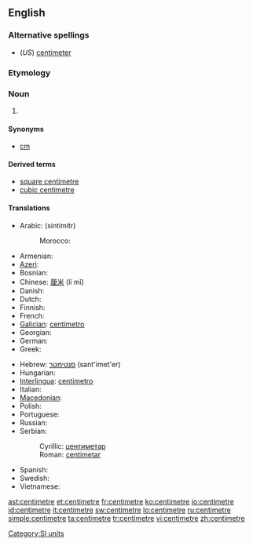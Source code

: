 ==English==

===Alternative spellings===
* (''US'') [[centimeter]]

===Etymology===
{{prefix|centi|metre}}

===Noun===
{{en-noun}}

# {{SI-unit|centi|metre|length}}

====Synonyms====
* [[cm]]

====Derived terms====
* [[square centimetre]]
* [[cubic centimetre]]

====Translations====
{{trans-top|one-hundredth of a metre}}
* Arabic: {{Arab|[[سنتميتر]]}} (sintimítr) {{m}}
*: Morocco: {{tø|ary|سنتيم|tr=santīm|sc=Arab}}
* Armenian: {{t-|hy|սանտիմետր|tr=santimetr|sc=Armn|xs=Armenian}}
* [[Azeri]]: {{t-|az|santimetr|xs=Azeri}}
* Bosnian: {{t-|bs|centimetar|m}}
* Chinese: [[厘米]] (lí mǐ)
* Danish: {{t-|da|centimeter}}
* Dutch: {{t+|nl|centimeter}}
* Finnish: {{t+|fi|senttimetri}}
* French: {{t+|fr|centimètre|m}}
* [[Galician]]: [[centímetro]] {{m}}
* Georgian: {{t-|ka|სანტიმეტრი|tr=santimetri|xs=Georgian}}
* German: {{t+|de|Zentimeter|m}}
* Greek: {{t+|el|εκατοστόμετρο|tr=hekatostómetro|sc=Grek}}
{{trans-mid}}
* Hebrew: [[סנטימטר]] (sant'imet'er) {{m}}
* Hungarian: {{t+|hu|centiméter}}
* [[Interlingua]]: [[centimetro]]
* Italian: {{t+|it|centimetro|m}}
* [[Macedonian]]: {{t|mk|сантиметар|m|tr=santimétar|sc=Cyrl}}
* Polish: {{t+|pl|centymetr|m}}
* Portuguese: {{t+|pt|centímetro|m}}
* Russian: {{t|ru|сантиметр|m|tr=santimétr|sc=Cyrl}}
* Serbian:
*: Cyrillic: [[центиметар#Serbian|центиметар]] {{m}}
*: Roman: [[centimetar#Serbian|centimetar]] {{m}}
* Spanish: {{t+|es|centímetro|m}}
* Swedish: {{t+|sv|centimeter|c}}
* Vietnamese: {{t+|vi|xentimét|xs=Vietnamese}}
{{trans-bottom}}

[[Category:SI units]]

[[ast:centimetre]]
[[et:centimetre]]
[[fr:centimetre]]
[[ko:centimetre]]
[[io:centimetre]]
[[id:centimetre]]
[[it:centimetre]]
[[sw:centimetre]]
[[lo:centimetre]]
[[ru:centimetre]]
[[simple:centimetre]]
[[ta:centimetre]]
[[tr:centimetre]]
[[vi:centimetre]]
[[zh:centimetre]]